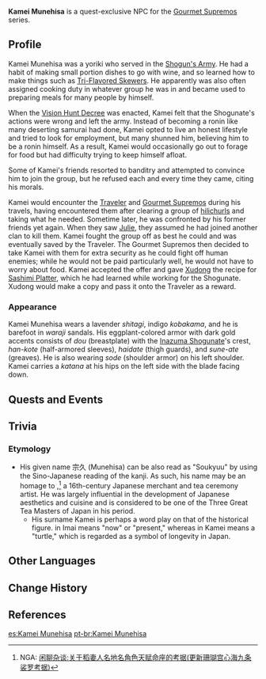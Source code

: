 {{Character Infobox
|type             = Quest NPC
|image            = NPC Kamei Munehisa.png
|realname         = 
|region           = Inazuma
|location         = Inazuma
|location2        = Sumeru
|affiliation      = Shogun's Army
|affiliationNote  = formerly
|affiliation2     = Gourmet Supremos
|title            = 
|voiceEN          = 
|voiceCN          = 
|voiceJP          = 
|dialoguereward   = 
}}
'''Kamei Munehisa''' {{Lang|ja=亀井宗久}} is a quest-exclusive NPC for the [[Gourmet Supremos]] series.

==Profile==
Kamei Munehisa was a yoriki who served in the [[Shogun's Army]]. He had a habit of making small portion dishes to go with wine, and so learned how to make things such as [[Tri-Flavored Skewer]]s. He apparently was also often assigned cooking duty in whatever group he was in and became used to preparing meals for many people by himself.

When the [[Vision Hunt Decree]] was enacted, Kamei felt that the Shogunate's actions were wrong and left the army. Instead of becoming a ronin like many deserting samurai had done, Kamei opted to live an honest lifestyle and tried to look for employment, but many shunned him, believing him to be a ronin himself. As a result, Kamei would occasionally go out to forage for food but had difficulty trying to keep himself afloat.

Some of Kamei's friends resorted to banditry and attempted to convince him to join the group, but he refused each and every time they came, citing his morals.

Kamei would encounter the [[Traveler]] and [[Gourmet Supremos]] during his travels, having encountered them after clearing a group of [[hilichurls]] and taking what he needed. Sometime later, he was confronted by his former friends yet again. When they saw [[Julie]], they assumed he had joined another clan to kill them. Kamei fought the group off as best he could and was eventually saved by the Traveler. The Gourmet Supremos then decided to take Kamei with them for extra security as he could fight off human enemies; while he would not be paid particularly well, he would not have to worry about food. Kamei accepted the offer and gave [[Xudong]] the recipe for [[Sashimi Platter]], which he had learned while working for the Shogunate. Xudong would make a copy and pass it onto the Traveler as a reward.

===Appearance===
Kamei Munehisa wears a  lavender ''shitagi'', indigo ''kobakama'', and he is barefoot in ''waraji'' sandals. His eggplant-colored armor with dark gold accents consists of ''dou'' (breastplate) with the [[Inazuma Shogunate]]'s crest, ''han-kote'' (half-armored sleeves), ''haidate'' (thigh guards), and ''sune-ate'' (greaves). He is also wearing ''sode'' (shoulder armor) on his left shoulder. Kamei carries a ''katana'' at his hips on the left side with the blade facing down.

==Quests and Events==
{{Quests and Events}}

==Trivia==
===Etymology===
*His given name 宗久 (Munehisa) can be also read as "Soukyuu" by using the Sino-Japanese reading of the kanji. As such, his name may be an homage to {{Lang|{{w|Imai Sōkyū|Imai Soukyuu}}|ja=今井宗久}},<ref>NGA: [https://bbs.nga.cn/read.php?tid=28016578 闲聊杂谈:关于稻妻人名地名角色天赋命座的考据(更新珊瑚宫心海九条裟罗考据)]</ref> a 16th-century Japanese merchant and tea ceremony artist. He was largely influential in the development of Japanese aesthetics and cuisine and is considered to be one of the Three Great Tea Masters of Japan in his period.
**His surname Kamei is perhaps a word play on that of the historical figure. {{Lang|''Ima''|ja=今}} in Imai means "now" or "present," whereas {{Lang|''kame''|ja=亀}} in Kamei means a "turtle," which is regarded as a symbol of longevity in Japan.

==Other Languages==
{{Other Languages
|default_hidden = 1
|en      = Kamei Munehisa
|zhs     = 龟井宗久
|zhs_rm  = Guījǐng Zōngjiǔ
|zht     = 龜井宗久
|zht_rm  = Guījǐng Zōngjiǔ
|ja      = 亀井宗久
|ja_rm   = Kamei Munehisa
|ko      = 카메이 무네히사
|es      = Kamei Munehisa
|fr      = Kamei Munehisa
|ru      = Камэи Мунэхиса
|th      = Kamei Munehisa
|vi      = Kamei Munehisa
|de      = Kamei Munehisa
|id      = Kamei Munehisa
|pt      = Kamei Munehisa
|tr      = Kamei Munehisa
|it      = Kamei Munehisa
}}

==Change History==
{{Change History|2.0}}

==References==
{{Reflist}}

[[es:Kamei Munehisa]]
[[pt-br:Kamei Munehisa]]